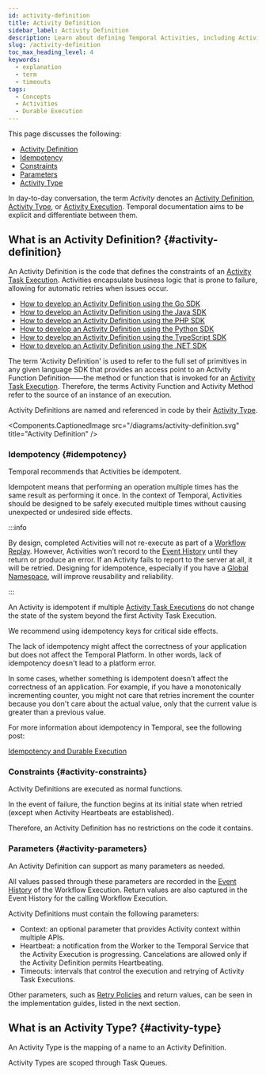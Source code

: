 ```yaml
---
id: activity-definition
title: Activity Definition
sidebar_label: Activity Definition
description: Learn about defining Temporal Activities, including Activity Types, parameters, and implementation details.
slug: /activity-definition
toc_max_heading_level: 4
keywords:
  - explanation
  - term
  - timeouts
tags:
  - Concepts
  - Activities
  - Durable Execution
---
```



This page discusses the following: 
- [Activity Definition](#activity-definition)
- [Idempotency](#idempotency)
- [Constraints](#activity-constraints)
- [Parameters](#activity-parameters)
- [Activity Type](#activity-type)

In day-to-day conversation, the term _Activity_ denotes an [Activity Definition](/activity-definition), [Activity Type](/activity-definition#activity-type), or [Activity Execution](/activity-execution).
Temporal documentation aims to be explicit and differentiate between them.

## What is an Activity Definition? {#activity-definition}

An Activity Definition is the code that defines the constraints of an [Activity Task Execution](/tasks#activity-task-execution).
Activities encapsulate business logic that is prone to failure, allowing for automatic retries when issues occur. 

- [How to develop an Activity Definition using the Go SDK](/develop/go/core-application#activity-definition)
- [How to develop an Activity Definition using the Java SDK](/develop/java/core-application#develop-activities)
- [How to develop an Activity Definition using the PHP SDK](/develop/php/core-application#develop-activities)
- [How to develop an Activity Definition using the Python SDK](/develop/python/core-application#develop-activities)
- [How to develop an Activity Definition using the TypeScript SDK](/develop/typescript/core-application#develop-activities)
- [How to develop an Activity Definition using the .NET SDK](/develop/dotnet/core-application#develop-activity)

The term 'Activity Definition' is used to refer to the full set of primitives in any given language SDK that provides an access point to an Activity Function Definition——the method or function that is invoked for an [Activity Task Execution](/tasks#activity-task-execution).
Therefore, the terms Activity Function and Activity Method refer to the source of an instance of an execution.

Activity Definitions are named and referenced in code by their [Activity Type](/activity-definition#activity-type).

<Components.CaptionedImage
    src="/diagrams/activity-definition.svg"
    title="Activity Definition"
    />

### Idempotency {#idempotency}

Temporal recommends that Activities be idempotent.

Idempotent means that performing an operation multiple times has the same result as performing it once.
In the context of Temporal, Activities should be designed to be safely executed multiple times without causing unexpected or undesired side effects.

:::info

By design, completed Activities will not re-execute as part of a [Workflow Replay](/workflow-execution#replay). However, Activities won’t record to the [Event History](/encyclopedia/retry-policies#event-history) until they return or produce an error. If an Activity fails to report to the server at all, it will be retried. Designing for idempotence, especially if you have a [Global Namespace](/global-namespace), will improve reusability and reliability.

:::

An Activity is idempotent if multiple [Activity Task Executions](/tasks#activity-task-execution) do not change the state of the system beyond the first Activity Task Execution.

We recommend using idempotency keys for critical side effects.

The lack of idempotency might affect the correctness of your application but does not affect the Temporal Platform.
In other words, lack of idempotency doesn't lead to a platform error.

In some cases, whether something is idempotent doesn't affect the correctness of an application.
For example, if you have a monotonically incrementing counter, you might not care that retries increment the counter because you don't care about the actual value, only that the current value is greater than a previous value.

For more information about idempotency in Temporal, see the following post:

[Idempotency and Durable Execution](https://temporal.io/blog/idempotency-and-durable-execution)

### Constraints {#activity-constraints}

Activity Definitions are executed as normal functions.

In the event of failure, the function begins at its initial state when retried (except when Activity Heartbeats are established).

Therefore, an Activity Definition has no restrictions on the code it contains.

### Parameters {#activity-parameters}

An Activity Definition can support as many parameters as needed.

All values passed through these parameters are recorded in the [Event History](/workflow-execution/event#event-history) of the Workflow Execution.
Return values are also captured in the Event History for the calling Workflow Execution.

Activity Definitions must contain the following parameters:

- Context: an optional parameter that provides Activity context within multiple APIs.
- Heartbeat: a notification from the Worker to the Temporal Service that the Activity Execution is progressing. Cancelations are allowed only if the Activity Definition permits Heartbeating.
- Timeouts: intervals that control the execution and retrying of Activity Task Executions.

Other parameters, such as [Retry Policies](/encyclopedia/retry-policies) and return values, can be seen in the implementation guides, listed in the next section.

## What is an Activity Type? {#activity-type}

An Activity Type is the mapping of a name to an Activity Definition.

Activity Types are scoped through Task Queues.